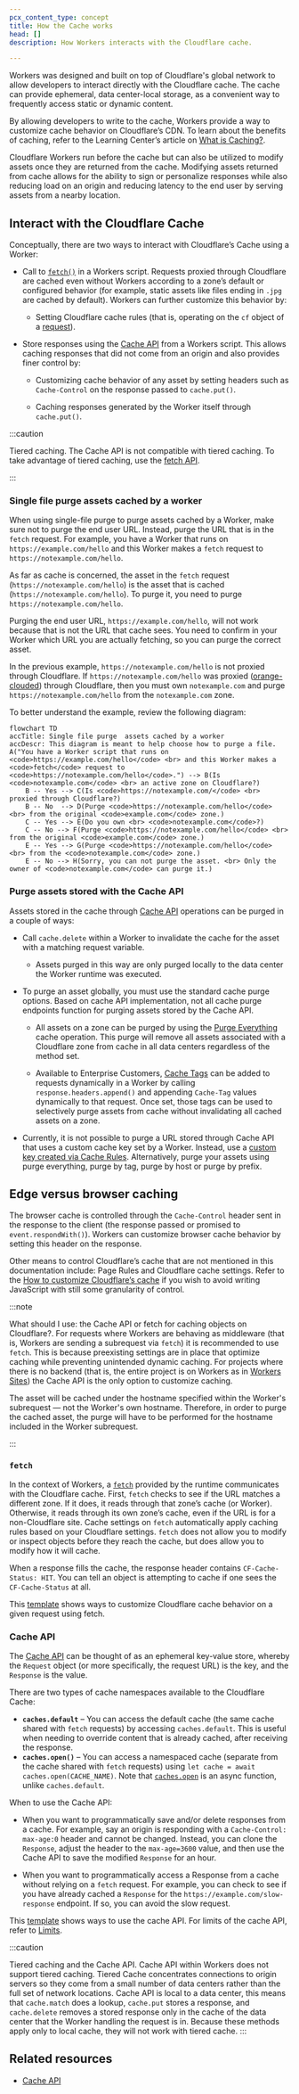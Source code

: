 ```yaml
---
pcx_content_type: concept
title: How the Cache works
head: []
description: How Workers interacts with the Cloudflare cache.

---
```


Workers was designed and built on top of Cloudflare's global network to allow developers to interact directly with the Cloudflare cache. The cache can provide ephemeral, data center-local storage, as a convenient way to frequently access static or dynamic content.

By allowing developers to write to the cache, Workers provide a way to customize cache behavior on Cloudflare’s CDN. To learn about the benefits of caching, refer to the Learning Center’s article on [What is Caching?](https://www.cloudflare.com/learning/cdn/what-is-caching/).

Cloudflare Workers run before the cache but can also be utilized to modify assets once they are returned from the cache. Modifying assets returned from cache allows for the ability to sign or personalize responses while also reducing load on an origin and reducing latency to the end user by serving assets from a nearby location.

## Interact with the Cloudflare Cache

Conceptually, there are two ways to interact with Cloudflare’s Cache using a Worker:

* Call to [`fetch()`](/workers/runtime-apis/fetch/) in a Workers script. Requests proxied through Cloudflare are cached even without Workers according to a zone’s default or configured behavior (for example, static assets like files ending in `.jpg` are cached by default). Workers can further customize this behavior by:

  * Setting Cloudflare cache rules (that is, operating on the `cf` object of a [request](/workers/runtime-apis/request/)).

* Store responses using the [Cache API](/workers/runtime-apis/cache/) from a Workers script. This allows caching responses that did not come from an origin and also provides finer control by:

  * Customizing cache behavior of any asset by setting headers such as `Cache-Control` on the response passed to `cache.put()`.

  * Caching responses generated by the Worker itself through `cache.put()`.

:::caution

Tiered caching. The Cache API is not compatible with tiered caching. To take advantage of tiered caching, use the [fetch API](/workers/runtime-apis/fetch/).


:::

### Single file purge  assets cached by a worker

When using single-file purge to purge assets cached by a Worker, make sure not to purge the end user URL. Instead, purge the URL that is in the `fetch` request. For example, you have a Worker that runs on `https://example.com/hello` and this Worker makes a `fetch` request to `https://notexample.com/hello`.

As far as cache is concerned, the asset in the `fetch` request (`https://notexample.com/hello`) is the asset that is cached (`https://notexample.com/hello`). To purge it, you need to purge `https://notexample.com/hello`.

Purging the end user URL, `https://example.com/hello`, will not work because that is not the URL that cache sees. You need to confirm in your Worker which URL you are actually fetching, so you can purge the correct asset.

In the previous example, `https://notexample.com/hello` is not proxied through Cloudflare. If `https://notexample.com/hello` was proxied ([orange-clouded](/dns/manage-dns-records/reference/proxied-dns-records/#proxied-records)) through Cloudflare, then you must own `notexample.com` and purge `https://notexample.com/hello` from the `notexample.com` zone.

To better understand the example, review the following diagram:

```mermaid
flowchart TD
accTitle: Single file purge  assets cached by a worker
accDescr: This diagram is meant to help choose how to purge a file.
A("You have a Worker script that runs on <code>https://example.com/hello</code> <br> and this Worker makes a <code>fetch</code> request to <code>https://notexample.com/hello</code>.") --> B(Is <code>notexample.com</code> <br> an active zone on Cloudflare?)
    B -- Yes --> C(Is <code>https://notexample.com/</code> <br> proxied through Cloudflare?)
    B -- No  --> D(Purge <code>https://notexample.com/hello</code> <br> from the original <code>example.com</code> zone.)
    C -- Yes --> E(Do you own <br> <code>notexample.com</code>?)
    C -- No --> F(Purge <code>https://notexample.com/hello</code> <br> from the original <code>example.com</code> zone.)
    E -- Yes --> G(Purge <code>https://notexample.com/hello</code> <br> from the <code>notexample.com</code> zone.)
    E -- No --> H(Sorry, you can not purge the asset. <br> Only the owner of <code>notexample.com</code> can purge it.)
```

### Purge assets stored with the Cache API

Assets stored in the cache through [Cache API](/workers/runtime-apis/cache/) operations can be purged in a couple of ways:

* Call `cache.delete` within a Worker to invalidate the cache for the asset with a matching request variable.

  * Assets purged in this way are only purged locally to the data center the Worker runtime was executed.

* To purge an asset globally, you must use the standard cache purge options. Based on cache API implementation, not all cache purge endpoints function for purging assets stored by the Cache API.

  * All assets on a zone can be purged by using the [Purge Everything](/cache/how-to/purge-cache/purge-everything/) cache operation. This purge will remove all assets associated with a Cloudflare zone from cache in all data centers regardless of the method set.

  * Available to Enterprise Customers, [Cache Tags](/cache/how-to/purge-cache/purge-by-tags/#add-cache-tag-http-response-headers) can be added to requests dynamically in a Worker by calling `response.headers.append()` and appending `Cache-Tag` values dynamically to that request. Once set, those tags can be used to selectively purge assets from cache without invalidating all cached assets on a zone.

* Currently, it is not possible to purge a URL stored through Cache API that uses a custom cache key set by a Worker. Instead, use a [custom key created via Cache Rules](/cache/how-to/cache-rules/settings/#cache-key). Alternatively, purge your assets using purge everything, purge by tag, purge by host or purge by prefix.

## Edge versus browser caching

The browser cache is controlled through the `Cache-Control` header sent in the response to the client (the response passed or promised to `event.respondWith()`). Workers can customize browser cache behavior by setting this header on the response.

Other means to control Cloudflare’s cache that are not mentioned in this documentation include: Page Rules and Cloudflare cache settings. Refer to the [How to customize Cloudflare’s cache](/cache/concepts/customize-cache/) if you wish to avoid writing JavaScript with still some granularity of control.

:::note

What should I use: the Cache API or fetch for caching objects on Cloudflare?. For requests where Workers are behaving as middleware (that is, Workers are sending a subrequest via `fetch`) it is recommended to use `fetch`. This is because preexisting settings are in place that optimize caching while preventing unintended dynamic caching. For projects where there is no backend (that is, the entire project is on Workers as in [Workers Sites](/workers/configuration/sites/start-from-scratch)) the Cache API is the only option to customize caching.

The asset will be cached under the hostname specified within the Worker's subrequest — not the Worker's own hostname. Therefore, in order to purge the cached asset, the purge will have to be performed for the hostname included in the Worker subrequest.


:::

### `fetch`

In the context of Workers, a [`fetch`](/workers/runtime-apis/fetch/) provided by the runtime communicates with the Cloudflare cache. First, `fetch` checks to see if the URL matches a different zone. If it does, it reads through that zone’s cache (or Worker). Otherwise, it reads through its own zone’s cache, even if the URL is for a non-Cloudflare site. Cache settings on `fetch` automatically apply caching rules based on your Cloudflare settings. `fetch` does not allow you to modify or inspect objects before they reach the cache, but does allow you to modify how it will cache.

When a response fills the cache, the response header contains `CF-Cache-Status: HIT`. You can tell an object is attempting to cache if one sees the `CF-Cache-Status` at all.

This [template](/workers/examples/cache-using-fetch/) shows ways to customize Cloudflare cache behavior on a given request using fetch.

### Cache API

The [Cache API](/workers/runtime-apis/cache/) can be thought of as an ephemeral key-value store, whereby the `Request` object (or more specifically, the request URL) is the key, and the `Response` is the value.

There are two types of cache namespaces available to the Cloudflare Cache:

* **`caches.default`** – You can access the default cache (the same cache shared with `fetch` requests) by accessing `caches.default`. This is useful when needing to override content that is already cached, after receiving the response.
* **`caches.open()`** – You can access a namespaced cache (separate from the cache shared with `fetch` requests) using `let cache = await caches.open(CACHE_NAME)`. Note that [`caches.open`](https://developer.mozilla.org/en-US/docs/Web/API/CacheStorage/open) is an async function, unlike `caches.default`.

When to use the Cache API:

* When you want to programmatically save and/or delete responses from a cache. For example, say an origin is responding with a `Cache-Control: max-age:0` header and cannot be changed. Instead, you can clone the `Response`, adjust the header to the `max-age=3600` value, and then use the Cache API to save the modified `Response` for an hour.

* When you want to programmatically access a Response from a cache without relying on a `fetch` request. For example, you can check to see if you have already cached a `Response` for the `https://example.com/slow-response` endpoint. If so, you can avoid the slow request.

This [template](/workers/examples/cache-api/) shows ways to use the cache API. For limits of the cache API, refer to [Limits](/workers/platform/limits/#cache-api-limits).

:::caution

Tiered caching and the Cache API. Cache API within Workers does not support tiered caching. Tiered Cache concentrates connections to origin servers so they come from a small number of data centers rather than the full set of network locations. Cache API is local to a data center, this means that `cache.match` does a lookup, `cache.put` stores a response, and `cache.delete` removes a stored response only in the cache of the data center that the Worker handling the request is in. Because these methods apply only to local cache, they will not work with tiered cache. 
:::

## Related resources

* [Cache API](/workers/runtime-apis/cache/)
